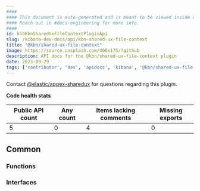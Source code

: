 ```yaml
---
####
#### This document is auto-generated and is meant to be viewed inside our experimental, new docs system.
#### Reach out in #docs-engineering for more info.
####
id: kibKbnSharedUxFileContextPluginApi
slug: /kibana-dev-docs/api/kbn-shared-ux-file-context
title: "@kbn/shared-ux-file-context"
image: https://source.unsplash.com/400x175/?github
description: API docs for the @kbn/shared-ux-file-context plugin
date: 2023-09-29
tags: ['contributor', 'dev', 'apidocs', 'kibana', '@kbn/shared-ux-file-context']
---
```




Contact [@elastic/appex-sharedux](https://github.com/orgs/elastic/teams/appex-sharedux) for questions regarding this plugin.

**Code health stats**

| Public API count  | Any count | Items lacking comments | Missing exports |
|-------------------|-----------|------------------------|-----------------|
| 5 | 0 | 4 | 0 |

## Common

### Functions
<DocDefinitionList data={kbnSharedUxFileContextObj.common.functions}/>

### Interfaces
<DocDefinitionList data={kbnSharedUxFileContextObj.common.interfaces}/>

